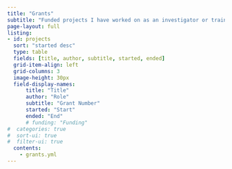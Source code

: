 ```yaml
---
title: "Grants"
subtitle: "Funded projects I have worked on as an investigator or trainee"
page-layout: full
listing: 
- id: projects
  sort: "started desc"
  type: table
  fields: [title, author, subtitle, started, ended]
  grid-item-align: left
  grid-columns: 3
  image-height: 30px
  field-display-names: 
      title: "Title"
      author: "Role"
      subtitle: "Grant Number"
      started: "Start"
      ended: "End"
      # funding: "Funding"
#  categories: true
#  sort-ui: true
#  filter-ui: true
  contents: 
    - grants.yml 
---
```


::: {#grants}
:::
